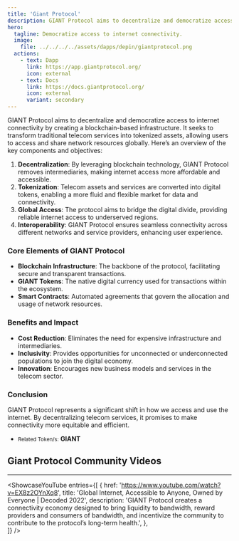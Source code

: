 ```yaml
---
title: 'Giant Protocol'
description: GIANT Protocol aims to decentralize and democratize access to internet connectivity by creating a blockchain-based infrastructure.
hero:
  tagline: Democratize access to internet connectivity.
  image: 
    file: ../../../../assets/dapps/depin/giantprotocol.png
  actions:
    - text: Dapp
      link: https://app.giantprotocol.org/
      icon: external
    - text: Docs
      link: https://docs.giantprotocol.org/
      icon: external
      variant: secondary
---
```



GIANT Protocol aims to decentralize and democratize access to internet connectivity by creating a blockchain-based infrastructure. It seeks to transform traditional telecom services into tokenized assets, allowing users to access and share network resources globally. Here’s an overview of the key components and objectives:

1. **Decentralization**: By leveraging blockchain technology, GIANT Protocol removes intermediaries, making internet access more affordable and accessible.
2. **Tokenization**: Telecom assets and services are converted into digital tokens, enabling a more fluid and flexible market for data and connectivity.
3. **Global Access**: The protocol aims to bridge the digital divide, providing reliable internet access to underserved regions.
4. **Interoperability**: GIANT Protocol ensures seamless connectivity across different networks and service providers, enhancing user experience.

### Core Elements of GIANT Protocol
- **Blockchain Infrastructure**: The backbone of the protocol, facilitating secure and transparent transactions.
- **GIANT Tokens**: The native digital currency used for transactions within the ecosystem.
- **Smart Contracts**: Automated agreements that govern the allocation and usage of network resources.

### Benefits and Impact
- **Cost Reduction**: Eliminates the need for expensive infrastructure and intermediaries.
- **Inclusivity**: Provides opportunities for unconnected or underconnected populations to join the digital economy.
- **Innovation**: Encourages new business models and services in the telecom sector.

### Conclusion
GIANT Protocol represents a significant shift in how we access and use the internet. By decentralizing telecom services, it promises to make connectivity more equitable and efficient.

- <small>Related Token/s:</small> **GIANT**

## Giant Protocol Community Videos
------------
<ShowcaseYouTube
  entries={[
    {
      href: 'https://www.youtube.com/watch?v=EX8z2OYnXq8',
      title: 'Global Internet, Accessible to Anyone, Owned by Everyone | Decoded 2022',
      description: 'GIANT Protocol creates a connectivity economy designed to bring liquidity to bandwidth, reward providers and consumers of bandwidth, and incentivize the community to contribute to the protocol’s long-term health.',
},  
  ]}
  />